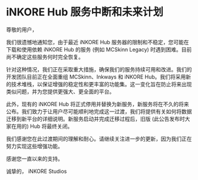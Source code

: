 # iNKORE Hub 服务中断和未来计划

尊敬的用户，

我们很遗憾地通知您，由于最近 iNKORE Hub 服务器的限制和不稳定，您可能在下载和使用依赖 iNKORE Hub 的服务 (例如 MCSkinn Legacy) 时遇到困难。目前尚不确定这些服务何时完全恢复。

针对这种情况，我们正在采取重大措施，确保我们的服务持续可用和改进。我们的开发团队目前正在全面重组 MCSkinn、Inkways 和 iNKORE Hub。我们将采用新的技术堆栈，以保证增强的稳定性和更丰富的功能集。这一变化旨在防止将来出现类似问题，并为您提供更强大、更全面的平台。

此外，现有的 iNKORE Hub 将正式停用并替换为新服务，新服务将在不久的将来公布。我们致力于让用户尽可能顺利地完成这一过渡，我们将提供有关如何将数据迁移到新平台的详细说明。新服务启动并完成迁移过程后，旧版 (此公告发布时大家在用的) Hub 将最终关闭。

我们感谢您在此过渡期间的理解和耐心。请继续关注进一步的更新，因为我们正在努力实现这些增强功能。

感谢您一直以来的支持。

诚挚的，
iNKORE Studios